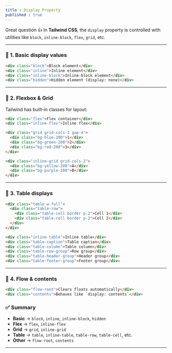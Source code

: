 ```yaml
---
title : Display Property
published : true
---
```


Great question 👍 In **Tailwind CSS**, the `display` property is controlled with utilities like `block`, `inline-block`, `flex`, `grid`, etc.

---

### 🎯 **1. Basic display values**

```html
<div class="block">Block element</div>
<div class="inline">Inline element</div>
<div class="inline-block">Inline-block element</div>
<div class="hidden">Hidden element (display: none)</div>
```

---

### 🎯 **2. Flexbox & Grid**

Tailwind has built-in classes for layout:

```html
<div class="flex">Flex container</div>
<div class="inline-flex">Inline flex</div>

<div class="grid grid-cols-3 gap-4">
  <div class="bg-blue-200">1</div>
  <div class="bg-green-200">2</div>
  <div class="bg-red-200">3</div>
</div>

<div class="inline-grid grid-cols-2">
  <div class="bg-yellow-200">A</div>
  <div class="bg-purple-200">B</div>
</div>
```

---

### 🎯 **3. Table displays**

```html
<div class="table w-full">
  <div class="table-row">
    <div class="table-cell border p-2">Cell 1</div>
    <div class="table-cell border p-2">Cell 2</div>
  </div>
</div>

<div class="inline-table">Inline table</div>
<div class="table-caption">Table caption</div>
<div class="table-column">Table column</div>
<div class="table-row-group">Row group</div>
<div class="table-header-group">Header group</div>
<div class="table-footer-group">Footer group</div>
```

---

### 🎯 **4. Flow & contents**

```html
<div class="flow-root">Clears floats automatically</div>
<div class="contents">Behaves like `display: contents`</div>
```


### ✅ **Summary**

* **Basic** → `block`, `inline`, `inline-block`, `hidden`
* **Flex** → `flex`, `inline-flex`
* **Grid** → `grid`, `inline-grid`
* **Table** → `table`, `inline-table`, `table-row`, `table-cell`, etc.
* **Other** → `flow-root`, `contents`

---


